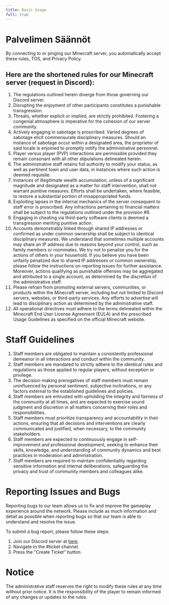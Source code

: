 ```yaml
---
title: Basic Usage
full: true
---
```

# Palvelimen Säännöt
By connecting to or pinging our Minecraft server, you automatically accept these rules, TOS, and Privacy Policy.


## Here are the shortened rules for our Minecraft server (request in Discord):
1. The regulations outlined herein diverge from those governing our Discord server.
2. Disrupting the enjoyment of other participants constitutes a punishable transgression.
3. Threats, whether explicit or implied, are strictly prohibited. Fostering a congenial atmosphere is
imperative for the cohesion of our server community.
4. Actively engaging in sabotage is proscribed. Varied degrees of sabotage elicit commensurate disciplinary measures.
Should an instance of sabotage occur within a
designated area, the proprietor of said locale is enjoined to promptly notify the administrative personnel.
5. Player versus player (PVP) interactions are permissible provided they
remain consonant with all other stipulations delineated herein.
6. The administrative staff retains full authority to modify your status,
as well as pertinent town and user data, in instances where such action is deemed requisite.
7. Instances of illegitimate wealth accumulation, unless of a significant magnitude and designated as a matter for
staff intervention, shall not warrant punitive measures. Efforts shall be undertaken, where feasible, to restore a
substantial portion of misappropriated funds.
8. Exploiting lapses in the internal mechanics of the server consequent to staff error is proscribed. Any infractions
pertaining to financial matters shall be subject to the regulations outlined under the provision #6.
9. Engaging in cheating via third-party software clients is deemed a transgression meriting punitive action.
10. Accounts demonstrably linked through shared IP addresses or confirmed as under common ownership shall be subject
to identical disciplinary measures. We understand that sometimes multiple accounts may share an IP address due to
reasons beyond your control, such as family members or roommates. We try not to penalize you for the actions of others
in your household. If you believe you have been unfairly penalized due to shared IP addresses or common ownership,
please follow the instructions on reporting issues for further assistance. Moreover, actions qualifying as punishable
offenses may be aggregated and attributed to a single account, as determined by the discretion of the administrative staff.
11. Please refrain from promoting external servers, communities, or products within the Minecraft server,
including but not limited to Discord servers, websites, or third-party services.
Any efforts to advertise will lead to disciplinary action as determined by the administrative staff.
12. All operational directives must adhere to the terms delineated within
the Minecraft End User License Agreement (EULA) and the prescribed Usage Guidelines
as specified on the official Minecraft website.

# Staff Guidelines
1. Staff members are obligated to maintain a consistently professional demeanor in all interactions and conduct within the community.
2. Staff members are mandated to strictly adhere to the identical rules and regulations
as those applied to regular players, without exception or privilege.
3. The decision-making prerogatives of staff members must remain uninfluenced by personal sentiment,
subjective inclinations, or any factors external to the established guidelines and policies.
4. Staff members are entrusted with upholding the integrity and fairness of the community at all times,
and are expected to exercise sound judgment and discretion in all matters concerning their roles and responsibilities.
5. Staff members must prioritize transparency and accountability in their actions, ensuring that all decisions and
interventions are clearly communicated and justified, when necessary, to the community stakeholders.
6. Staff members are expected to continuously engage in self-improvement and professional development,
seeking to enhance their skills, knowledge, and understanding of community dynamics and best practices in moderation and administration.
7. Staff members are required to maintain confidentiality regarding sensitive information and internal
deliberations, safeguarding the privacy and trust of community members and colleagues alike.


# Reporting Issues and Bugs
Reporting bugs to our team allows us to fix and improve the gameplay experience around the network.
Please include as much information and detail as possible when reporting bugs
so that our team is able to understand and resolve the issue.

To submit a bug report, please follow these steps:
1. Join our Discord server at [here](https://discord.gg/VUAHvffhTz).
2. Navigate to the #ticket channel.
3. Press the "Create Ticket" button.

# Notice
The administrative staff reserves the right to modify these rules at any time without prior notice.
It is the responsibility of the player to remain informed of any changes or updates to the rules.